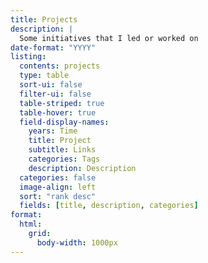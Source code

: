 ```yaml
---
title: Projects
description: |
  Some initiatives that I led or worked on
date-format: "YYYY"
listing: 
  contents: projects
  type: table
  sort-ui: false
  filter-ui: false
  table-striped: true
  table-hover: true
  field-display-names: 
    years: Time
    title: Project
    subtitle: Links
    categories: Tags
    description: Description
  categories: false
  image-align: left
  sort: "rank desc"
  fields: [title, description, categories]
format: 
  html: 
    grid: 
      body-width: 1000px
---
```

